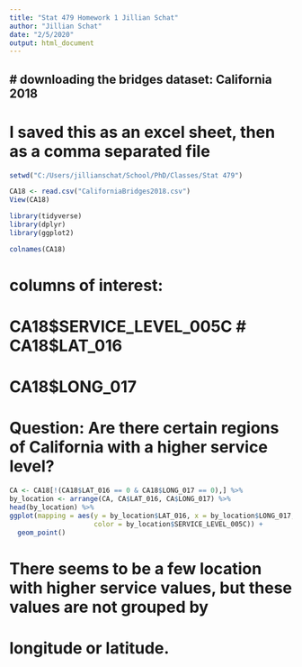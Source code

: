 ```yaml
---
title: "Stat 479 Homework 1 Jillian Schat"
author: "Jillian Schat"
date: "2/5/2020"
output: html_document
---
```


## # downloading the bridges dataset: California 2018
# I saved this as an excel sheet, then as a comma separated file

```r
setwd("C:/Users/jillianschat/School/PhD/Classes/Stat 479")

CA18 <- read.csv("CaliforniaBridges2018.csv")
View(CA18)

library(tidyverse)
library(dplyr)
library(ggplot2)

colnames(CA18)
```

# columns of interest:
# CA18$SERVICE_LEVEL_005C
# CA18$LAT_016
# CA18$LONG_017

# Question: Are there certain regions of California with a higher service level?


```r
CA <- CA18[!(CA18$LAT_016 == 0 & CA18$LONG_017 == 0),] %>%
by_location <- arrange(CA, CA$LAT_016, CA$LONG_017) %>%
head(by_location) %>%
ggplot(mapping = aes(y = by_location$LAT_016, x = by_location$LONG_017, 
                     color = by_location$SERVICE_LEVEL_005C)) + 
  geom_point()

```

# There seems to be a few location with higher service values, but these values are not grouped by
# longitude or latitude.